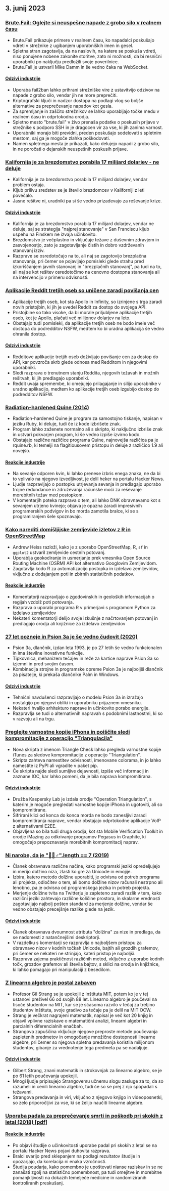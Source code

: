 

<CallToAction />

<Steps>

## 3. junij 2023

### [Brute.Fail: Oglejte si neuspešne napade z grobo silo v realnem času](https://brute.fail/)

- Brute.Fail prikazuje primere v realnem času, ko napadalci poskušajo vdreti v strežnike z ugibanjem uporabniških imen in gesel.
- Spletna stran zagotavlja, da na naslovih, na katere se poskuša vdreti, niso ponujene nobene zakonite storitve, zato ni možnosti, da bi resnični uporabniki po naključju predložili svoje poverilnice.
- Brute.Fail je ustvaril Mike Damm in še vedno čaka na WebSocket.

#### [Odzivi industrije](http://news.ycombinator.com/item?id=36169954)

- Uporaba fail2ban lahko prihrani strežniške vire z ustavitvijo odzivov na napade z grobo silo, vendar jih ne more preprečiti.
- Kriptografski ključi in nadzor dostopa na podlagi vlog so boljše alternative za preprečevanje napadov kot gesla.
- Za spremljanje in zaščito strežnikov se lahko uporabljajo točke medu v realnem času in odprtokodna orodja.
- Spletno mesto "brute.fail" v živo prenaša podatke o poskusih prijave v strežnike s podporo SSH in je dragocen vir za vse, ki jih zanima varnost.
- Uporabniki morajo biti previdni, preden poskušajo sodelovati s spletnim mestom, saj ga je mogoče zlahka poškodovati.
- Namen spletnega mesta je prikazati, kako delujejo napadi z grobo silo, in ne poročati o dejanskih neuspešnih poskusih prijave.

### [Kalifornija je za brezdomstvo porabila 17 milijard dolarjev - ne deluje](https://www.wsj.com/articles/california-homeless-population-oakland-wood-street-encampment-78d42cc3)

- Kalifornija je za brezdomstvo porabila 17 milijard dolarjev, vendar problem ostaja.
- Kljub prilivu sredstev se je število brezdomcev v Kaliforniji z leti povečalo.
- Jasne rešitve ni, uradniki pa si še vedno prizadevajo za reševanje krize.

#### [Odzivi industrije](http://news.ycombinator.com/item?id=36162154)

- Kalifornija je za brezdomstvo porabila 17 milijard dolarjev, vendar ne deluje, saj se strategija "najprej stanovanje" v San Franciscu kljub uspehu na Finskem ne izvaja učinkovito.
- Brezdomstvo je večplastno in vključuje težave z duševnim zdravjem in zasvojenostjo, zato je zagotavljanje čistih in dobro vzdrževanih stanovanj izziv.
- Razprave se osredotočajo na to, ali naj se zagotovijo brezplačna stanovanja, pri čemer se pojavljajo pomisleki glede strahu pred izkoriščanjem javnih stanovanj in "brezplačnih stanovanj", pa tudi na to, ali naj se kot rešitev osredotočimo na cenovno dostopna stanovanja ali na intervencijo v primeru odvisnosti.

### [Aplikacije Reddit tretjih oseb so uničene zaradi povišanja cen](https://kotaku.com/reddit-third-party-3rd-apps-pricing-crush-ios-android-1850493992)

- Aplikacije tretjih oseb, kot sta Apollo in Infinity, so izrinjene s trga zaradi novih pristojbin, ki jih je uvedel Reddit za dostop do svojega API.
- Pristojbine so tako visoke, da bi morale priljubljene aplikacije tretjih oseb, kot je Apollo, plačati več milijonov dolarjev na leto.
- Obstajajo tudi pomisleki, da aplikacije tretjih oseb ne bodo imele več dostopa do podredditov NSFW, medtem ko bi uradna aplikacija še vedno ohranila dostop.

#### [Odzivi industrije](http://news.ycombinator.com/item?id=36162235)

- Redditove aplikacije tretjih oseb doživljajo povišanje cen za dostop do API, kar povzroča skrb glede odnosa med Redditom in njegovimi uporabniki.
- Sledi razprava o trenutnem stanju Reddita, njegovih težavah in možnih rešitvah, ki jih predlagajo uporabniki.
- Reddit uvaja spremembe, ki omejujejo prilagajanje in silijo uporabnike v uradno aplikacijo, medtem ko aplikacije tretjih oseb izgubijo dostop do podredditov NSFW.

### [Radiation-hardened Quine (2014)](https://github.com/mame/radiation-hardened-quine)

- Radiation-hardened Quine je program za samostojno tiskanje, napisan v jeziku Ruby, ki deluje, tudi če iz kode izbrišete znak.
- Program lahko zaženete normalno ali s skripto, ki naključno izbriše znak in ustvari pokvarjen program, ki še vedno izpiše izvirno kodo.
- Obstajajo različne različice programa Quine, najnovejša različica pa je rquine.rb, ki temelji na flagitiousovem pristopu in deluje z različico 1.9 ali novejšo.

#### [Reakcije industrije](http://news.ycombinator.com/item?id=36162164)

- Na sevanje odporen kvin, ki lahko prenese izbris enega znaka, ne da bi to vplivalo na njegovo izvedljivost, je delil heker na portalu Hacker News.
- Ljudje razpravljajo o postopku utrjevanja sevanja in predlagajo uporabo trojne redundance in združevanja računske moči za reševanje morebitnih težav med postopkom.
- V komentarjih poteka razprava o tem, ali lahko DNK obravnavamo kot s sevanjem utrjeno kvinejo; objava je opazna zaradi impresivnih programerskih podvigov in bo morda zamotila bralce, ki se s programiranjem šele spoznavajo.

### [Kako narediti domišljijske zemljevide izletov z R in OpenStreetMap](https://www.andrewheiss.com/blog/2023/06/01/geocoding-routing-openstreetmap-r/)

- Andrew Heiss razloži, kako je z uporabo OpenStreetMap, R, `sf` in `ggplot2` ustvaril zemljevide cestnih potovanj.
- Uporablja geokodiranje in usmerjanje prek vmesnika Open Source Routing Machine (OSRM) API kot alternativo Googlovim Zemljevidom.
- Zagotavlja kodo R za avtomatizacijo postopka in izdelavo zemljevidov, vključno z dodajanjem poti in zbirnih statističnih podatkov.

#### [Reakcije industrije](http://news.ycombinator.com/item?id=36159864)

- Komentatorji razpravljajo o zgodovinskih in geoloških informacijah o regijah vzdolž poti potovanja.
- Razprava o uporabi programa R v primerjavi s programom Python za izdelavo zemljevidov
- Nekateri komentatorji delijo svoje izkušnje z načrtovanjem potovanj in predlagajo orodja ali knjižnice za izdelavo zemljevidov

### [27 let pozneje in Psion 3a je še vedno čudovit (2020)](https://mcgst.com/2020/12/01/27-years-later-and-the-psion-3a-is-still-wonderful/)

- Psion 3a, dlančnik, izdan leta 1993, je po 27 letih še vedno funkcionalen in ima številne inovativne funkcije.
- Tipkovnica, mehanizem tečajev in reže za kartice naprave Psion 3a so izjemni in pred svojim časom.
- Kombinacija strojne in programske opreme Psion 3a je najboljši dlančnik za pisatelje, ki prekaša dlančnike Palm in Windows.

#### [Odzivi industrije](http://news.ycombinator.com/item?id=36162265)

- Tehnični navdušenci razpravljajo o modelu Psion 3a in izražajo nostalgijo po njegovi obliki in uporabniku prijaznem vmesniku.
- Nekateri hvalijo arhitekturo naprave in učinkovito porabo energije.
- Razpravlja se tudi o alternativnih napravah s podobnimi lastnostmi, ki so v razvoju ali na trgu.

### [Preglejte varnostne kopije iPhona in poiščite sledi kompromitacije z operacijo "Triangulacija"](https://github.com/KasperskyLab/triangle_check)

- Nova skripta z imenom Triangle Check lahko pregleda varnostne kopije iTunes za sledove kompromitacije z operacijo "Triangulation".
- Skripta zahteva namestitev odvisnosti, imenovane colorama, in jo lahko namestite iz PyPI ali vgradite v paket pip.
- Če skripta najde sledi sumljive dejavnosti, izpiše več informacij in zaznane IOC, kar lahko pomeni, da je bila naprava kompromitirana.

#### [Odzivi industrije](http://news.ycombinator.com/item?id=36164340)

- Družba Kaspersky Lab je izdala orodje "Operation Triangulation", s katerim je mogoče pregledati varnostne kopije iPhona in ugotoviti, ali so kompromitirane.
- Šifrirani klici od konca do konca morda ne bodo zanesljivi zaradi kompromitiranja naprave, vendar obstajajo odprtokodne aplikacije VoIP z alternativami E2EE.
- Objavljena so bila tudi druga orodja, kot sta Mobile Verification Toolkit in orodje iMazing za odkrivanje programov Pegasus in Graphite, ki omogočajo prepoznavanje morebitnih kompromitacij naprav.

### [Ni narobe, da je "🤦🏼♂".length == 7 (2019)](https://hsivonen.fi/string-length/)

- Članek obravnava različne načine, kako programski jeziki opredeljujejo in merijo dolžino niza, zlasti ko gre za Unicode in emojije.
- Izbira, katero metodo dolžine uporabiti, je odvisna od potreb programa ali projekta, odločitev o tem, ali bomo dolžine nizov računali nestrpno ali lenobno, pa je odvisna od programskega jezika in potreb projekta.
- Merjenje dolžine tvita na Twitterju je zapleteno zaradi razlik v tem, kako različni jeziki zahtevajo različne količine prostora, in skalarne vrednosti zagotavljajo najbolj pošten standard za merjenje dolžine, vendar še vedno obstajajo precejšnje razlike glede na jezik.

#### [Odzivi industrije](http://news.ycombinator.com/item?id=36159443)

- Članek obravnava dvoumnost atributa "dolžina" za nize in predlaga, da se nadomesti z natančnejšimi deskriptorji.
- V razdelku s komentarji se razpravlja o najboljšem pristopu za obravnavo nizov v kodnih točkah Unicode, bajtih ali grozdih grafemov, pri čemer se nekateri ne strinjajo, kateri pristop je najboljši.
- Razprava zajema praktičnost različnih metod, vključno z uporabo kodnih točk, grozdov grafemov ali števila bajtov, s sklici na orodja in knjižnice, ki lahko pomagajo pri manipulaciji z besedilom.

### [Z linearno algebro je postal zabaven](https://news.mit.edu/2023/gilbert-strang-made-linear-algebra-fun-0531)

- Profesor Gil Strang se je upokojil z inštituta MIT, potem ko je v tej ustanovi preživel 66 od svojih 88 let. Linearno algebro je poučeval na tisoče študentov na MIT, kar se je sčasoma razvilo v tečaj za tretjino študentov inštituta, svoje gradivo za tečaje pa je delil na MIT OCW.
- Strang je večkrat nagrajeni matematik, napisal je več kot 20 knjig in objavil vplivne raziskave o matematični analizi, linearni algebri in parcialnih diferencialnih enačbah.
- Strangova zapuščina vključuje njegove preproste metode poučevanja zapletenih predmetov in omogočanje množične dostopnosti linearne algebre, pri čemer so njegova spletna predavanja koristila milijonom študentov, gibanje za vrednotenje tega predmeta pa se nadaljuje.

#### [Odzivi industrije](http://news.ycombinator.com/item?id=36168068)

- Gilbert Strang, znani matematik in strokovnjak za linearno algebro, se je po 61 letih poučevanja upokojil.
- Mnogi ljudje pripisujejo Strangovemu učnemu slogu zasluge za to, da so razumeli in cenili linearno algebro, tudi če so se prej z njo spopadali s težavami.
- Strangova predavanja in viri, vključno z njegovo knjigo in videoposnetki, so zelo priporočljivi za vse, ki se želijo naučiti linearne algebre.

### [Uporaba padala za preprečevanje smrti in poškodb pri skokih z letal (2018) [pdf]](https://www.bmj.com/content/bmj/363/bmj.k5094.full.pdf)

#### [Reakcije industrije](http://news.ycombinator.com/item?id=36161175)

- Po objavi študije o učinkovitosti uporabe padal pri skokih z letal se na portalu Hacker News pojavi duhovita razprava.
- Bralci svarijo pred sklepanjem na podlagi rezultatov študije in opozarjajo, da korelacija ni enaka vzročnosti.
- Študija poudarja, kako pomembno je upoštevati nianse raziskav in se ne zanašati zgolj na statistično pomembnost, pa tudi omejitve in morebitne pomanjkljivosti na dokazih temelječe medicine in randomiziranih kontroliranih preskušanj.

</Steps>
